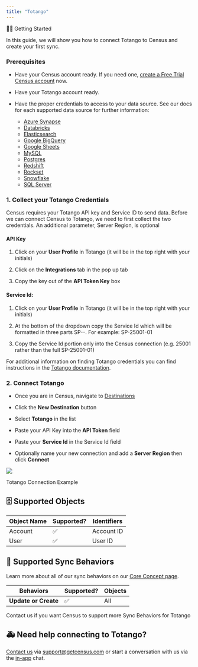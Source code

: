 ```yaml
---
title: "Totango"
---
```


🏃‍♀️ Getting Started

In this guide, we will show you how to connect Totango to Census and create your first sync.

### Prerequisites

* Have your Census account ready. If you need one, [create a Free Trial Census account](https://app.getcensus.com/) now.

* Have your Totango account ready.

* Have the proper credentials to access to your data source. See our docs for each supported data source for further information:  
   * [Azure Synapse](/sources/azure-synapse)  
   * [Databricks](https://docs.getcensus.com/sources/databricks)  
   * [Elasticsearch](https://docs.getcensus.com/sources/elasticsearch)  
   * [Google BigQuery](https://docs.getcensus.com/sources/google-bigquery)  
   * [Google Sheets](https://docs.getcensus.com/sources/google-sheets)  
   * [MySQL](https://docs.getcensus.com/sources/mysql)  
   * [Postgres](https://docs.getcensus.com/sources/postgres)  
   * [Redshift](https://docs.getcensus.com/sources/redshift)  
   * [Rockset](https://docs.getcensus.com/sources/rockset)  
   * [Snowflake](https://docs.getcensus.com/sources/snowflake)  
   * [SQL Server](https://docs.getcensus.com/sources/sql-server)

### 1\. Collect your Totango Credentials

Census requires your Totango API key and Service ID to send data. Before we can connect Census to Totango, we need to first collect the two credentials. An additional parameter, Server Region, is optional

#### API Key

1. Click on your **User Profile** in Totango (it will be in the top right with your initials)

2. Click on the **Integrations** tab in the pop up tab

3. Copy the key out of the **API Token Key** box

#### Service Id:

1. Click on your **User Profile** in Totango (it will be in the top right with your initials)

2. At the bottom of the dropdown copy the Service Id which will be formatted in three parts SP-<Service Id>-<Instance>. For example: SP-25001-01

3. Copy the Service Id portion only into the Census connection (e.g. 25001 rather than the full SP-25001-01)

For additional information on finding Totango credentials you can find instructions in the [Totango documentation](https://support.totango.com/hc/en-us/articles/203036939-Where-can-I-find-my-Totango-Token).

### 2\. Connect Totango

* Once you are in Census, navigate to [Destinations](https://app.getcensus.com/destinations)

* Click the **New Destination** button

* Select **Totango** in the list

* Paste your API Key into the **API Token** field

* Paste your **Service Id** in the Service Id field

* Optionally name your new connection and add a **Server Region** then click **Connect**

![](/images/destinations/Screen%20Shot%202022-10-12%20at%205.31.08%20PM.png)

Totango Connection Example

## 🗄 Supported Objects

| **Object Name** | **Supported?** | Identifiers |
| --------------- | -------------- | ----------- |
| Account         | ✅              | Account ID  |
| User            | ✅              | User ID     |

## 🔄 Supported Sync Behaviors

Learn more about all of our sync behaviors on our [Core Concept page](/basics/core-concept#the-different-sync-behaviors).

| **Behaviors**        | **Supported?** | **Objects** |
| -------------------- | -------------- | ----------- |
| **Update or Create** | ✅              | All         |

Contact us if you want Census to support more Sync Behaviors for Totango

## 🚑 Need help connecting to Totango?

[Contact us](mailto:support@getcensus.com) via support@getcensus.com or start a conversation with us via the [in-app](https://app.getcensus.com) chat.